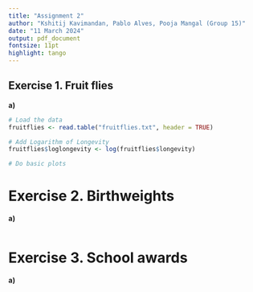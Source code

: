 ---
title: "Assignment 2"
author: "Kshitij Kavimandan, Pablo Alves, Pooja Mangal (Group 15)"
date: "11 March 2024"
output: pdf_document
fontsize: 11pt
highlight: tango
---

## Exercise 1. Fruit flies

**a)** 

```{r}
# Load the data
fruitflies <- read.table("fruitflies.txt", header = TRUE)

# Add Logarithm of Longevity
fruitflies$loglongevity <- log(fruitflies$longevity)
```


```{r,fig.margin = TRUE,fig.width=6,fig.height=3,fig.align="center"}
# Do basic plots

```



# Exercise 2. Birthweights

**a)** 

```{r}

``` 


# Exercise 3. School awards

**a)** 

```{r}

``` 